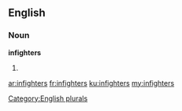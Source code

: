 ==English==

===Noun===
'''infighters'''

# {{plural of|[[infighter]]}}

[[Category:English plurals]]

[[ar:infighters]]
[[fr:infighters]]
[[ku:infighters]]
[[my:infighters]]